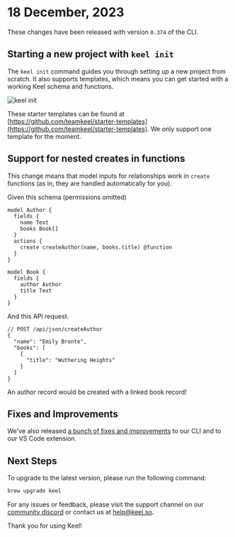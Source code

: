 
# 18 December, 2023

These changes have been released with version `0.374` of the CLI.

## Starting a new project with `keel init`

The `keel init` command guides you through setting up a new project from scratch. It also supports templates, which means you can get started with a working Keel schema and functions. 

![keel init](/release-notes/0-374-keel-init.gif)

These starter templates can be found at [https://github.com/teamkeel/starter-templates](https://github.com/teamkeel/starter-templates). We only support one template for the moment.

## Support for nested creates in functions

This change means that model inputs for relationships work in `create` functions (as in, they are handled automatically for you).

Given this schema (permissions omitted)
```
model Author {
  fields {
    name Text
    books Book[]
  }
  actions {
    create createAuthor(name, books.title) @function
  }
}

model Book {
  fields {
    author Author
    title Text
  }
}
```

And this API request.
```jsonc
// POST /api/json/createAuthor
{
  "name": "Emily Bronte",
  "books": [
    {
      "title": "Wuthering Heights"
    }
  ]
}
```

An author record would be created with a linked book record!

## Fixes and Improvements

We've also released [a bunch of fixes and improvements](https://github.com/teamkeel/keel/releases/tag/v0.374.0) to our CLI and to our VS Code extension. 

## Next Steps

To upgrade to the latest version, please run the following command:

```bash
brew upgrade keel
```

For any issues or feedback, please visit the support channel on our [community discord](https://keel.so/discord) or contact us at [help@keel.so](mailto:help@keel.so)**.**

Thank you for using Keel!